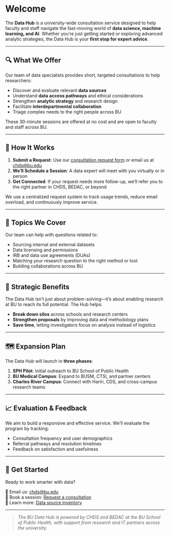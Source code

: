 # Welcome { .unnumbered}

The **Data Hub** is a university-wide consultation service designed to help faculty and staff navigate the fast-moving world of **data science, machine learning, and AI**. Whether you're just getting started or exploring advanced analytic strategies, the Data Hub is your **first stop for expert advice**.

---

## 🔍 What We Offer

Our team of data specialists provides short, targeted consultations to help researchers:

- Discover and evaluate relevant **data sources**
- Understand **data access pathways** and ethical considerations
- Strengthen **analytic strategy** and research design
- Facilitate **interdepartmental collaboration**
- Triage complex needs to the right people across BU

These 30-minute sessions are offered at no cost and are open to faculty and staff across BU.

---

## 💬 How It Works

1. **Submit a Request**: Use our [consultation request form](#) or email us at [chds@bu.edu](mailto:chds@bu.edu)
2. **We’ll Schedule a Session**: A data expert will meet with you virtually or in person
3. **Get Connected**: If your request needs more follow-up, we’ll refer you to the right partner in CHDS, BEDAC, or beyond

We use a centralized request system to track usage trends, reduce email overload, and continuously improve service.

---

## 🧠 Topics We Cover

Our team can help with questions related to:

- Sourcing internal and external datasets
- Data licensing and permissions
- IRB and data use agreements (DUAs)
- Matching your research question to the right method or tool
- Building collaborations across BU

---

## 🧭 Strategic Benefits

The Data Hub isn’t just about problem-solving—it’s about enabling research at BU to reach its full potential. The Hub helps:

- **Break down silos** across schools and research centers
- **Strengthen proposals** by improving data and methodology plans
- **Save time**, letting investigators focus on analysis instead of logistics

---

## 🗺️ Expansion Plan

The Data Hub will launch in **three phases**:

1. **SPH Pilot**: Initial outreach to BU School of Public Health
2. **BU Medical Campus**: Expand to BUSM, CTSI, and partner centers
3. **Charles River Campus**: Connect with Hariri, CDS, and cross-campus research teams

---

## 📈 Evaluation & Feedback

We aim to build a responsive and effective service. We'll evaluate the program by tracking:

- Consultation frequency and user demographics
- Referral pathways and resolution timelines
- Feedback on satisfaction and usefulness

---

## 🧩 Get Started

Ready to work smarter with data?

📧 Email us: [chds@bu.edu](mailto:chds@bu.edu)  
📅 Book a session: [Request a consultation](#)  
📌 Learn more: [Data source inventory](data_sources.qmd)

---

> _The BU Data Hub is powered by CHDS and BEDAC at the BU School of Public Health, with support from research and IT partners across the university._

